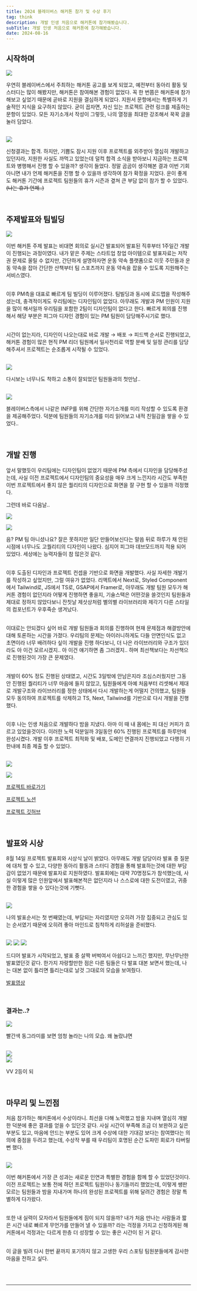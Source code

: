 ```yaml
---
title: 2024 블레이버스 해커톤 참가 및 수상 후기
tag: think
description: 개발 인생 처음으로 해커톤에 참가해봤습니다.
subTitle: 개발 인생 처음으로 해커톤에 참가해봤습니다.
date: 2024-08-16
---
```


## 시작하며

![](/images/think/my-first-hackathon/1.png)

우연히 블레이버스에서 주최하는 해커톤 공고를 보게 되었고, 예전부터 동아리 활동 및 스터디는 많이 해봤지만, 해커톤은 참여해본 경험이 없었다. 꼭 한 번쯤은 해커톤에 참가해보고 싶었기 때문에 곧바로 지원을 결심하게 되었다. 지원서 문항에서는 특별하게 기술적인 지식을 요구하지 않았다. 굳이 꼽자면, 자신 있는 프로젝트 관련 링크를 제출하는 문항이 있었다. 모든 자기소개서 작성이 그렇듯, 나의 열정을 최대한 강조해서 꾹꾹 글을 눌러 담았다.<br/><br/>

![](/images/think/my-first-hackathon/2.png)

신청결과는 합격. 하지만, 기쁨도 잠시 지원 이후 프로젝트를 외주받아 열심히 개발하고 있던지라, 지원한 사실도 까먹고 있었는데 덜컥 합격 소식을 받아보니 지금하는 프로젝트와 병행해서 진행 할 수 있을까? 생각이 들었다. 정말 곰곰이 생각해본 결과 이번 기회 아니면 내가 언제 해커톤을 진행 할 수 있을까 생각하여 참가 확정을 지었다. 운이 좋게도 해커톤 기간에 프로젝트 팀원들의 휴가 시즌과 곂쳐 큰 부담 없이 참가 할 수 있었다. ~~(나는 휴가 언제..)~~

<br />

## 주제발표와 팀빌딩

![](/images/think/my-first-hackathon/3.png)

이번 해커톤 주제 발표는 비대면 회의로 실시간 발표되어 발표된 직후부터 1주일간 개발이 진행되는 과정이였다. 내가 맡은 주제는 스타트업 창업 아이템으로 발표자료는 저작권 문제로 올릴 수 없지만, 간단하게 설명하자면 운동 약속 플랫폼으로 이웃 주민들과 운동 약속을 잡아 간단한 산책부터 팀 스포츠까지 운동 약속을 잡을 수 있도록 지원해주는 서비스였다.<br/><br/>

이후 PM측을 대표로 빠르게 팀 빌딩이 이루어졌다. 팀빌딩과 동시에 로드맵을 작성해주셨는데, 충격적이게도 우리팀에는 디자인팀이 없었다. 아무래도 개발과 PM 인원이 지원을 많이 해서일까 우리팀을 포함한 2팀이 디자인팀이 없다고 한다. 빠르게 회의를 진행해서 해당 부분은 피그마 디자인 경험이 있는 PM 팀원이 담당해주시기로 했다.<br/><br/>

시간이 없는지라, 디자인이 나오는대로 바로 개발 → 배포 → 피드백 순서로 진행되었고, 해커톤 경험이 많은 현직 PM 리더 팀원께서 일사천리로 역할 분배 및 일정 관리를 담당해주셔서 프로젝트는 순조롭게 시작될 수 있었다.<br/><br/>

![](/images/think/my-first-hackathon/4.png)

다시보는 너무나도 착하고 소통이 잘되었던 팀원들과의 첫만남.. <br/><br/>

![](/images/think/my-first-hackathon/5.png)

블레이버스측에서 나같은 INFP를 위해 간단한 자기소개를 미리 작성할 수 있도록 환경을 제공해주었다. 덕분에 팀원들의 자기소개를 미리 읽어보고 내적 친밀감을 쌓을 수 있었다..

<br />

## 개발 진행

앞서 말했듯이 우리팀에는 디자인팀이 없었기 때문에 PM 측에서 디자인을 담당해주셨는데, 사실 이전 프로젝트에서 디자인팀의 중요성을 매우 크게 느낀지라 시간도 부족한 이번 프로젝트에서 좋지 않은 퀄리티의 디자인으로 화면을 잘 구현 할 수 있을까 걱정했다.

그런데 바로 다음날..

![](/images/think/my-first-hackathon/6.png)

![](/images/think/my-first-hackathon/7.jpg)

음? PM 팀 아니셨나요? 잘은 못하지만 일단 만들어보신다는 말씀 뒤로 하루가 채 안된 시점에 너무나도 고퀄리티의 디자인이 나왔다. 심지어 피그마 데브모드까지 적용 되어 있었다. 세상에는 능력자들이 참 많은것 같다.<br/><br/>

이후 도출된 디자인과 프로젝트 컨셉을 기반으로 화면을 개발했다. 사실 자세한 개발기를 작성하고 싶었지만, 그럴 여유가 없었다. 리액트에서 Next로, Styled Component에서 Tailwind로, JS에서 TS로, GSAP에서 Framer로, 아무래도 개발 팀원 모두가 해커톤 경험이 없던지라 어떻게 진행하면 좋을지, 기술스택은 어떤것을 쓸것인지 팀원들과 제대로 정하지 않았다보니 잔칫날 제삿상처럼 별의별 라이브러리와 제각기 다른 스타일의 컴포넌트가 우후죽순 생겨났다.<br/><br/>

이대로는 안되겠다 싶어 바로 개발 팀원들과 회의를 진행하여 현재 문제점과 해결방안에 대해 토론하는 시간을 가졌다. 우리팀의 문제는 아이러니하게도 다들 안면인식도 없고 초면이라 너무 배려하다 싶이 개발을 진행 하다보니, 더 나은 라이브러리와 구조가 있더라도 아 이건 모르시겠지.. 아 이건 얘기하면 좀 그러겠지.. 하며 최선책보다는 차선책으로 진행된것이 가장 큰 문제였다.<br/><br/>

개발이 60% 정도 진행된 상태였고, 시간도 3일밖에 안남은지라 조심스러웠지만 그동안 진행된 퀄리티가 너무 마음에 들지 않았고, 팀원들에게 아예 처음부터 리셋해서 제대로 개발구조와 라이브러리를 정한 상태에서 다시 개발하는게 어떨지 건의했고, 팀원들 모두 동의하여 프로젝트를 삭제하고 TS, Next, Tailwind를 기반으로 다시 개발을 진행했다.<br/><br/>

이후 나는 인생 처음으로 개발하다 밤을 지냈다. 아마 이 때 내 몸에는 피 대신 커피가 흐르고 있었을것이다. 이러한 노력 덕분일까 3일동안 60% 진행된 프로젝트를 하루만에 완성시켰다. 개발 이후 프로젝트 최적화 및 배포, 도메인 연결까지 진행되었고 다행히 기한내에 최종 제출 할 수 있었다.<br/><br/>

![](/images/think/my-first-hackathon/8.png) <br/>

![](/images/think/my-first-hackathon/9.png) <br/>

[프로젝트 바로가기](https://www.spoting.site/)

[프로젝트 노션](https://www.notion.so/SPORTING-d4138d73031c4750b8e026228e2103da?pvs=21)

[프로젝트 깃허브](https://github.com/banhogu/Sporting)

<br />

## 발표와 시상

8월 14일 프로젝트 발표회와 시상식 날이 밝았다. 아무래도 개발 담당이라 발표 중 질문에 대처 할 수 있고, 다양한 동아리 활동과 스터디 경험을 통해 발표하는것에 대한 부담감이 없었기 때문에 발표자로 지원하였다. 발표회에는 대략 70명정도가 참석했는데, 사실 이렇게 많은 인원앞에서 발표해본적은 없던지라 나 스스로에 대한 도전이였고, 귀중한 경험을 쌓을 수 있다는것에 기뻣다.<br/><br/>

![](/images/think/my-first-hackathon/10.jpeg)

나의 발표순서는 첫 번째였는데, 부담되는 자리였지만 오히려 가장 집중되고 관심도 있는 순서였기 때문에 오히려 좋아 마인드로 침착하게 리허설을 준비했다. <br/><br/>

![](/images/think/my-first-hackathon/21.png)
![](/images/think/my-first-hackathon/22.png)
![](/images/think/my-first-hackathon/11.jpg)

드디어 발표가 시작되었고, 발표 중 살짝 버벅여서 아쉽다고 느끼긴 했지만, 무난무난한 발표였던것 같다. 한가지 자랑할만한 점은 다른 팀들은 다 발표 대본 보면서 했는데, 나는 대본 없이 틀리면 틀리는대로 날것 그대로의 모습을 보여줬다.

[발표영상](https://www.youtube.com/watch?v=-lcVcm1xOqs)

<br />

### 결과는..?

![](/images/think/my-first-hackathon/12.jpg)

빨간색 동그라미를 보면 엄청 놀라는 나의 모습. 왜 놀랐냐면 <br/><br/>

![](/images/think/my-first-hackathon/13.jpg)<br/>
![](/images/think/my-first-hackathon/15.png)

VV 2등이 되

<br />

## 마무리 및 느낀점

처음 참가하는 해커톤에서 수상이라니. 최선을 다해 노력했고 밤을 지내며 열심히 개발한 덕분에 좋은 결과를 얻을 수 있던것 같다. 사실 시간이 부족해 조금 더 보완하고 싶은 부분도 있고, 마음에 안드는 부분도 있어 크게 수상에 대한 기대감 보다는 참여했다는 의의에 중점을 두려고 했는데, 수상작 부를 때 우리팀이 호명된 순간 도파민 회로가 타버릴뻔 했다.<br/><br/>

![](/images/think/my-first-hackathon/14.png)

이번 해커톤에서 가장 큰 성과는 새로운 인연과 특별한 경험을 함께 할 수 있었던것이다. 이전 프로젝트는 보통 전에 하던 프로젝트 팀원이나 동기들끼리 했었는데, 이렇게 쌩판 모르는 팀원들과 밤을 지내가며 하나의 완성된 프로젝트를 위해 달려간 경험은 정말 특별하게 다가왔다.<br/><br/>

또한 내 실력이 모자라서 팀원들에게 짐이 되지 않을까? 내가 처음 만나는 사람들과 짧은 시간 내로 빠르게 무언가를 만들어 낼 수 있을까? 라는 걱정을 가지고 신청하게된 해커톤에서 걱정과는 다르게 한층 더 성장할 수 있는 좋은 시간이 된 거 같다.<br/><br/>

이 글을 빌려 다시 한번 끝까지 포기하지 않고 고생한 우리 스포팅 팀원분들에게 감사한 마음을 전하고 싶다.<br/><br/>

<br />

---

